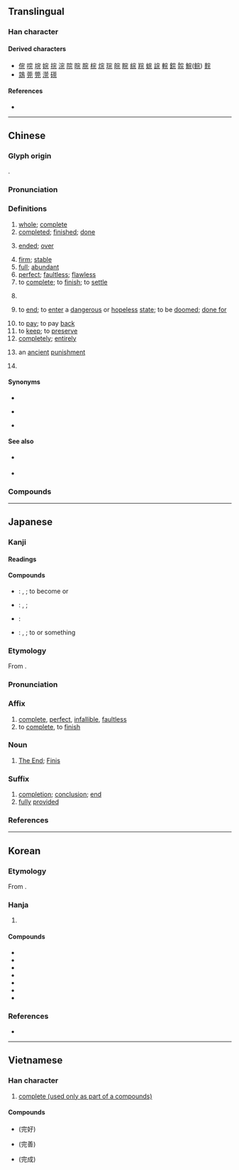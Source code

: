 {{also|宗}}
{{character info}}
==Translingual==
{{stroke order|strokes=7}}

===Han character===
{{Han char|rn=40|rad=宀|as=04|sn=7|four=30211|canj=JMMU|ids=⿱宀元}}

====Derived characters====
* [[俒]] [[唍]] [[垸]] [[㛡]] [[捖]] [[浣]] [[院]] [[晥]] [[脘]] [[梡]] [[烷]] [[琓]] [[皖]] [[睆]] [[綄]] [[羦]] [[䖾]] [[𧨎]] [[輐]] [[鋎]] [[䯘]] [[鯇]]([[鲩]]) [[䴷]]
* [[鵍]] [[莞]] [[筦]] [[𣻻]] [[𥕜]]

====References====
* {{Han ref|kx=0282.130|dkj=07079|dj=0555.010|hdz=20914.020|uh=5B8C|ud=23436|bh=A7B9|bd=42937}}

----

==Chinese==
{{zh-forms}}

===Glyph origin===
{{Han etym}}
{{Han compound|宀|t1=roof|元|ls=psc|c1=s|c2=p}}.

===Pronunciation===
{{zh-pron
|m=wán
|m-s=wan2
|c=jyun4
|g=uon4/fon4/yon4
|h=pfs=vàn/yèn;gd=van2
|h_note=vòn - “whole”
|j=van1
|mb=uǐng
|md=uòng
|mn=oân
|mn-t=uang5/uêng5
|mn-t_note=uang5 - Shantou; uêng5 - Chaozhou
|w=3hhuoe
|x=onn2/yenn2
|mc=y
|oc=y
|ma=y
|cat=a,v,part,n,pn
}}

===Definitions===
{{zh-hanzi}}

# [[whole]]; [[complete]]
# [[completed]]; [[finished]]; [[done]]
#: {{zh-syn|畢}}
# [[ended]]; [[over]]
#: {{zh-x|噉 就 完 咗 啦！|Is that all!? / It's over just like that?|C}}
# [[firm]]; [[stable]]
# [[full]]; [[abundant]]
# [[perfect]]; [[faultless]]; [[flawless]]
# to [[complete]]; to [[finish]]; to [[settle]]
# {{non-gloss definition|Used after a verb to indicate [[perfective aspect]] (action completion).}}
#: {{zh-x|食 完|done eating|C}}
#: {{zh-x|搞 完！|Done!|C}}
# {{lb|zh|of life}} to [[end]]; to [[enter]] a [[dangerous]] or [[hopeless]] [[state]]; to be [[doomed]]; [[done for]]
# to [[pay]]; to pay [[back]]
# to [[keep]]; to [[preserve]]
# [[completely]]; [[entirely]]
# {{lb|zh|historical}} an [[ancient]] [[punishment]]
# {{surname|zh}}

====Synonyms====
* {{s|whole}}
{{zh-syn-saurus|完整}}
* {{s|Used after a verb}} {{zh-l|盡}}
* {{q|Cantonese}} {{sense|Used after a verb}} {{zh-l|嗮}}

====See also====
* {{sense|Used after a verb}} {{zh-l|了}}
* {{qualifier|Cantonese}} {{sense|Used after a verb}} {{l|yue|咗}}

===Compounds===
{{zh-der|完成|用完|完善|完美|完全|完整|完滿|完封|完畢|沒完沒了|沒了沒完|不完全是|不完全葉|乘凶完配|劉完素|完了|完事|完人|完備|完全中立|完全小學|完全就業|完全平方|完全打擊|完全數|完全比賽|完全燃燒|完全立方|完全肥料|完全花|完全葉|完全變態|完具|完卵|完好|完好如初|完好無缺|完婚|完完全全|完工|完房|完璧|完璧歸趙|完稅|完稅貨價|完稿|完竣|完糧|完結|完結篇|完美主義|完美無缺|完聚|完膚|完蛋|完足|完達山脈|完顏|完飯|未完|沒完|玩完|玩兒完|短褐不完|神完氣足|肌無完膚|衣不完采|補完|身無完膚|體無完膚|鹿裘不完|覆巢之下無完卵}}

{{zh-cat|Beginning}}

----

==Japanese==

===Kanji===
{{ja-kanji|grade=4|rs=宀04}}

====Readings====
{{ja-readings
|goon=がん
|kanon=かん
|kun=まった-い, まっと-う
}}

====Compounds====
{{der-top|Compounds}}
* {{ja-r|完%成|かん%せい}}: {{l|en|completion}}, {{l|en|finish}}; to become {{l|en|complete}} or {{l|en|finished}}
* {{ja-r|完%全|かん%ぜん}}: {{l|en|complete}}, {{l|en|perfect}}; {{l|en|faultless}}
* {{ja-r|完%品|かん%ぴん}}: {{l|en|faultless}} {{l|en|article}}
* {{ja-r|完%了|かん%りょう}}: {{l|en|completion}}, {{l|en|finish}}; to {{l|en|complete}} or {{l|en|finish}} something
{{der-bottom}}

===Etymology===
{{ja-kanjitab|かん|yomi=kanon}}
From {{der|ja|ltc|sort=かん|-}} {{ltc-l|完}}.

===Pronunciation===
{{ja-pron|かん|acc=1|acc_ref=DJR|y=kanon}}

===Affix===
{{ja-pos|affix|かん|hhira=くわん}}

# [[complete]], [[perfect]], [[infallible]], [[faultless]]
# to [[complete]], to [[finish]]

===Noun===
{{ja-noun|かん|hhira=くわん}}

# [[The End]]; [[finis|Finis]] {{q|used at the end of a novel, movie, etc.}}

===Suffix===
{{ja-pos|suffix|かん|hhira=くわん}}

# [[completion]]; [[conclusion]]; [[end]]
# [[fully]] [[provided]]

===References===
<references/>

----

==Korean==

===Etymology===
From {{der|ko|ltc|-}} {{ltc-l|完}}.

===Hanja===
{{ko-hanja-search}}
{{ko-hanja|완전하다|완전할|완}}

# {{hanja form of|완|[[complete]]; [[whole]]}}

====Compounds====
{{der-top3|Compounds}}
* {{ko-l|완전|[[complete]]; [[whole]]|完全}}
* {{ko-l|완성|[[completion]]|完成}}
* {{ko-l|완벽|[[perfection]]|完璧}}
* {{ko-l|완료|[[completion]]|完了}}
* {{ko-l|완결|[[conclusion]]|完結}}
* {{ko-l|완패|[[defeat]]|完敗}}
* {{ko-l|미완성|[[incompletion]]|未完成}}
{{der-bottom}}

===References===
* {{R:hanjadoc|2524}}

----

==Vietnamese==

===Han character===
{{vi-readings|reading=hoàn|rs=宀04}}

# [[complete (used only as part of a  compounds)]]

====Compounds====
* {{l|vi|hoàn hảo||[[successfully]] done, [[perfect]]}} (完好)
* {{l|vi|hoàn thiện||to [[complete]], to [[perfect]]}} (完善)
* {{l|vi|hoàn thành||to [[accomplish]], to [[finish]], to [[complete]]}} (完成)